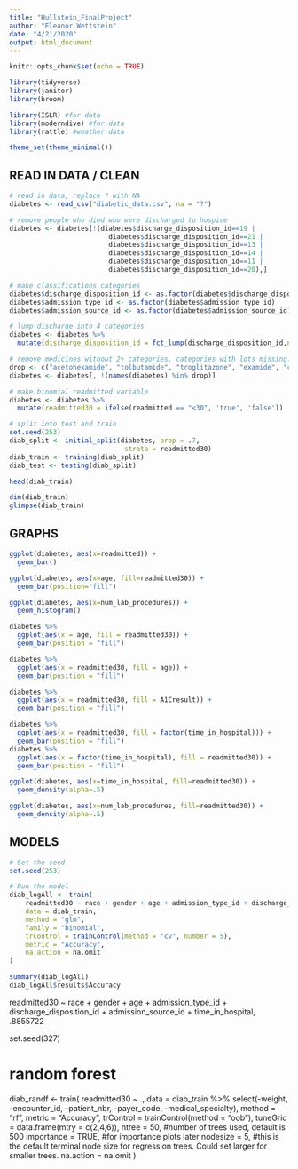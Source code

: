 ```yaml
---
title: "Hullstein_FinalProject"
author: "Eleanor Wettstein"
date: "4/21/2020"
output: html_document
---
```


```r
knitr::opts_chunk$set(echo = TRUE)
```

```r
library(tidyverse)
library(janitor)
library(broom)

library(ISLR) #for data
library(moderndive) #for data
library(rattle) #weather data

theme_set(theme_minimal())
```

## READ IN DATA / CLEAN

```r
# read in data, replace ? with NA
diabetes <- read_csv("diabetic_data.csv", na = "?")

# remove people who died who were discharged to hospice
diabetes <- diabetes[!(diabetes$discharge_disposition_id==19 |
                         diabetes$discharge_disposition_id==21 |
                         diabetes$discharge_disposition_id==13 |
                         diabetes$discharge_disposition_id==14 |
                         diabetes$discharge_disposition_id==11 |
                         diabetes$discharge_disposition_id==20),]

# make classifications categories
diabetes$discharge_disposition_id <- as.factor(diabetes$discharge_disposition_id)
diabetes$admission_type_id <- as.factor(diabetes$admission_type_id)
diabetes$admission_source_id <- as.factor(diabetes$admission_source_id)

# lump discharge into 4 categories
diabetes <- diabetes %>%
  mutate(discharge_disposition_id = fct_lump(discharge_disposition_id,n=3))

# remove medicines without 2+ categories, categories with lots missing, and other variables
drop <- c("acetohexamide", "tolbutamide", "troglitazone", "examide", "citoglipton", "glyburide-metformin", "glipizide-metformin", "glimepiride-pioglitazone", "metformin-rosiglitazone", "metformin-pioglitazone", "weight", "medical_specialty", "payer_code", "encounter_id", "patient_nbr", "diag_1", "diag_2", "diag_3")
diabetes <- diabetes[, !(names(diabetes) %in% drop)]

# make binomial readmitted variable
diabetes <- diabetes %>% 
  mutate(readmitted30 = ifelse(readmitted == "<30", 'true', 'false'))

# split into test and train
set.seed(253) 
diab_split <- initial_split(diabetes, prop = .7, 
                             strata = readmitted30)
diab_train <- training(diab_split)
diab_test <- testing(diab_split)

head(diab_train)
```


```r
dim(diab_train)
glimpse(diab_train)
```



## GRAPHS

```r
ggplot(diabetes, aes(x=readmitted)) +
  geom_bar()

ggplot(diabetes, aes(x=age, fill=readmitted30)) +
  geom_bar(position="fill")

ggplot(diabetes, aes(x=num_lab_procedures)) +
  geom_histogram()
```
```r
diabetes %>% 
  ggplot(aes(x = age, fill = readmitted30)) +
  geom_bar(position = "fill")

diabetes %>% 
  ggplot(aes(x = readmitted30, fill = age)) +
  geom_bar(position = "fill")

diabetes %>% 
  ggplot(aes(x = readmitted30, fill = A1Cresult)) +
  geom_bar(position = "fill")

diabetes %>% 
  ggplot(aes(x = readmitted30, fill = factor(time_in_hospital))) +
  geom_bar(position = "fill")
diabetes %>% 
  ggplot(aes(x = factor(time_in_hospital), fill = readmitted30)) +
  geom_bar(position = "fill")

ggplot(diabetes, aes(x=time_in_hospital, fill=readmitted30)) +
  geom_density(alpha=.5)
```

```r
ggplot(diabetes, aes(x=num_lab_procedures, fill=readmitted30)) +
  geom_density(alpha=.5)


```


## MODELS

```r
# Set the seed
set.seed(253)

# Run the model
diab_logAll <- train(
    readmitted30 ~ race + gender + age + admission_type_id + discharge_disposition_id + admission_source_id + time_in_hospital + num_lab_procedures + num_procedures + num_medications,
    data = diab_train, 
    method = "glm",
    family = "binomial",
    trControl = trainControl(method = "cv", number = 5),
    metric = "Accuracy",
    na.action = na.omit
)
```

```r
summary(diab_logAll)
diab_logAll$results$Accuracy

```
readmitted30 ~ race + gender + age + admission_type_id + discharge_disposition_id + admission_source_id + time_in_hospital,
.8855722


set.seed(327)

# random forest
diab_randf <- train(
  readmitted30 ~ .,
  data = diab_train %>% select(-weight, -encounter_id, -patient_nbr, -payer_code, -medical_specialty), 
  method = "rf",
  metric = "Accuracy",
  trControl = trainControl(method = "oob"),
  tuneGrid = data.frame(mtry = c(2,4,6)),
  ntree = 50, #number of trees used, default is 500
  importance = TRUE, #for importance plots later
  nodesize = 5, #this is the default terminal node size for regression trees. Could set larger for smaller trees.
  na.action = na.omit
)






